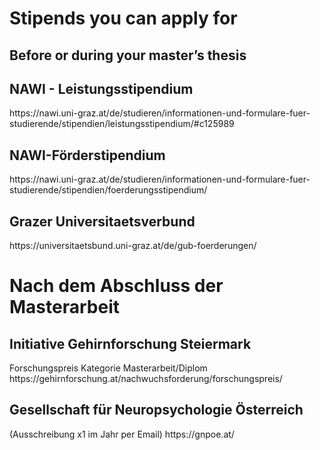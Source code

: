 # Stipends you can apply for

## Before or during your master's thesis

## NAWI - Leistungsstipendium

https://nawi.uni-graz.at/de/studieren/informationen-und-formulare-fuer-studierende/stipendien/leistungsstipendium/#c125989

## NAWI-Förderstipendium

https://nawi.uni-graz.at/de/studieren/informationen-und-formulare-fuer-studierende/stipendien/foerderungsstipendium/

## Grazer Universitaetsverbund

https://universitaetsbund.uni-graz.at/de/gub-foerderungen/

# Nach dem Abschluss der Masterarbeit

## Initiative Gehirnforschung Steiermark

Forschungspreis Kategorie Masterarbeit/Diplom https://gehirnforschung.at/nachwuchsforderung/forschungspreis/

## Gesellschaft für Neuropsychologie Österreich

(Ausschreibung x1 im Jahr per Email) https://gnpoe.at/

